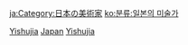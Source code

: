 {{Commonscat|Artists from Japan}}

[[Category:各职业日本人|Yishujia]]
[[Category:各國藝術家|Japan]]
[[Category:日本艺术|Yishujia]]

[[ja:Category:日本の美術家|ja:Category:日本の美術家]]
[[ko:분류:일본의_미술가|ko:분류:일본의 미술가]]